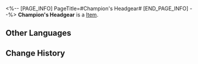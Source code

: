 <%-- [PAGE_INFO]
PageTitle=#Champion's Headgear#
[END_PAGE_INFO] --%>
{{Item Infobox
|id          = 51051
|image       = Item Champion's Headgear.png
|type        = 
|invCategory = Relics
|rarity      = 4
|effect      = 
|description = Boxing headgear that provides excellent protection. It perfectly fits the shape of the owner's face.
|source1     = [[Cavern of Corrosion: Silvermane Guard Restricted Zone]]
}}
'''Champion's Headgear''' is a [[Item]].

==Other Languages==
{{Other Languages
|en   = Champion's Headgear
|zhs  = 拳王的冠军护头
|zht  = 拳王的冠軍護頭
|ja   = チャンピオンの王冠ヘッドギア
|ko   = 격투왕의 챔피언 헤드 기어
|es   = Casco de la campeona
|fr   = Casque de championne
|ru   = Шлем чемпиона
|th   = Champion's Headgear
|vi   = Mũ Bảo Hộ Của Quyền Vương
|de   = Kopfschutz des Champions
|id   = Champion's Headgear
|pt   = Acessório de Cabeça da Campeã
}}

==Change History==
{{Change History|1.0}}